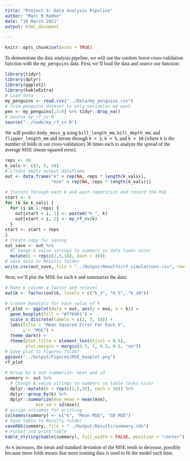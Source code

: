 ```yaml
---
title: "Project 3: Data Analysis Pipeline"
author: "Marc R Radke"
date: "18 March 2021"
output: html_document

---
```


<!--- Begin styling code. --->

```{=html}
<style type="text/css">
/* Whole document: */
body{
  font-family: Cambria, Georgia, Palatino, serif;
  font-size: 12pt;
}
h1.title {
  font-size: 38px;
  text-align: center;
}
h4.author {
  font-size: 18px;
  text-align: center;
}
h4.date {
  font-size: 18px;
  text-align: center;
}
</style>
```
<!--- End styling code. --->

```r
knitr::opts_chunk$set(echo = TRUE)
```

To demonstrate the data analysis pipeline, we will use the random forest cross-validation function with the `my_penguins` data. First, we'll load the data and source our function:

```r
library(tidyr)
library(dplyr)
library(ggplot2)
library(kableExtra)
# Load data
my_penguins <- read.csv("../Data/my_penguins.csv")
# Trim penguins dataset to only variables we want  
pen <- my_penguins[,3:6] %>% tidyr::drop_na()
# Source my_rf_cv.R
source("../Code/my_rf_cv.R")
```

We will predict `body_mass_g` using  `bill_length_mm`, `bill_depth_mm`, and `flipper_length_mm` and iterate through `k = 2`, `k = 5`, and `k = 10` (where `k` is the number of folds in our cross-validation) 30 times each to analyze the spread of the average MSE (mean squared error).

```r
reps <- 30
k_vals <- c(2, 5, 10)
# Create empty output dataframe
out <- data.frame("k" = rep(NA, reps * length(k_vals)),
                  "mse" = rep(NA, reps * length(k_vals)))

# Iterate through each k and each repetition and record the MSE
start <- 0
for (k in k_vals) {
  for (i in 1:reps) {
    out[start + i, 1] <- paste0("k_", k)
    out[start + i, 2] <- my_rf_cv(k)
  }
start <- start + reps
}
# Create copy for saving
out_save <- out %>%
  #C hange k value strings to numbers so data looks nicer
  mutate(k = rep(c(2,5,10), each = 30))
# Save data in Results folder
write.csv(out_save, file = "../Output/Results/rf_simulations.csv", row.names = FALSE)
```

Next, we'll plot the MSE for each `k` and summarize the data:

```r
# Make k column a factor and relevel
out$k <- factor(out$k, levels = c("k_2", "k_5", "k_10"))

# Create boxplots for each value of k
rf_plot <- ggplot(data = out, aes(y = mse, x = k)) +
  geom_boxplot(fill = "#ff6961") +
  scale_x_discrete(labels = c(2, 5, 10)) +
  labs(title = "Mean Squared Error For Each k",
       y = "MSE") +
  theme_dark() +
  theme(plot.title = element_text(hjust = 0.5), 
        plot.margin = margin(0.5, 1, 0.5, 0.5, "cm"))
# Save plot to Figures folder
ggsave("../Output/Figures/MSE_boxplot.png")
rf_plot
```

```r
# Group by k and summarize: mean and sd
summary <- out %>%
  # Change k value strings to numbers so table looks nicer
  dplyr::mutate(k = rep(c(2,5,10), each = 30)) %>%
  dplyr::group_by(k) %>%
  dplyr::summarize(mse_mean = mean(mse),
            mse_sd = sd(mse))
# assign colnames for printing
colnames(summary) <- c("k", "Mean MSE", "SD MSE")
# Save table to Results folder
saveRDS(summary, file = "../Output/Results/summary.rds")
# Format and print table
kable_styling(kable(summary), full_width = FALSE, position = "center")
```

As `k` increases, the mean and standard deviation of the MSE tends to decrease, possibly because more folds means that more training data is used to fit the model each time.
